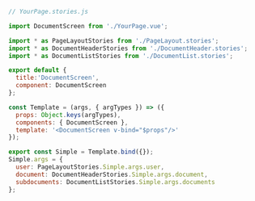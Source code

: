 ```js
// YourPage.stories.js

import DocumentScreen from './YourPage.vue';

import * as PageLayoutStories from './PageLayout.stories';
import * as DocumentHeaderStories from './DocumentHeader.stories';
import * as DocumentListStories from './DocumentList.stories';

export default {
  title:'DocumentScreen',
  component: DocumentScreen
};

const Template = (args, { argTypes }) => ({
  props: Object.keys(argTypes),
  components: { DocumentScreen },
  template: '<DocumentScreen v-bind="$props"/>'
});

export const Simple = Template.bind({});
Simple.args = {
  user: PageLayoutStories.Simple.args.user,
  document: DocumentHeaderStories.Simple.args.document,
  subdocuments: DocumentListStories.Simple.args.documents
};
```